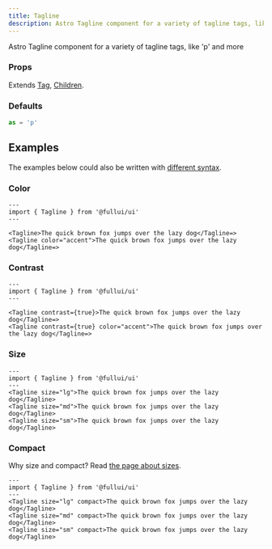 ```yaml
---
title: Tagline
description: Astro Tagline component for a variety of tagline tags, like 'p' and more
---
```


Astro Tagline component for a variety of tagline tags, like 'p' and more

### Props
Extends [Tag](/utility/tag), [Children](/utility/children).

### Defaults
```ts
as = 'p' 
```

## Examples
The examples below could also be written with [different syntax](/overview/components).

### Color
```astro live
---
import { Tagline } from '@fullui/ui'
---

<Tagline>The quick brown fox jumps over the lazy dog</Tagline=>   
<Tagline color="accent">The quick brown fox jumps over the lazy dog</Tagline=>  
```

### Contrast
```astro live
---
import { Tagline } from '@fullui/ui'
---

<Tagline contrast={true}>The quick brown fox jumps over the lazy dog</Tagline=>   
<Tagline contrast={true} color="accent">The quick brown fox jumps over the lazy dog</Tagline=>  
```

### Size
```astro live
---
import { Tagline } from '@fullui/ui'
--- 
<Tagline size="lg">The quick brown fox jumps over the lazy dog</Tagline>   
<Tagline size="md">The quick brown fox jumps over the lazy dog</Tagline>  
<Tagline size="sm">The quick brown fox jumps over the lazy dog</Tagline>   
```

### Compact
Why size and compact? Read [the page about sizes](/theme/size).
```astro live
---
import { Tagline } from '@fullui/ui'
--- 
<Tagline size="lg" compact>The quick brown fox jumps over the lazy dog</Tagline>   
<Tagline size="md" compact>The quick brown fox jumps over the lazy dog</Tagline>  
<Tagline size="sm" compact>The quick brown fox jumps over the lazy dog</Tagline>   
```

